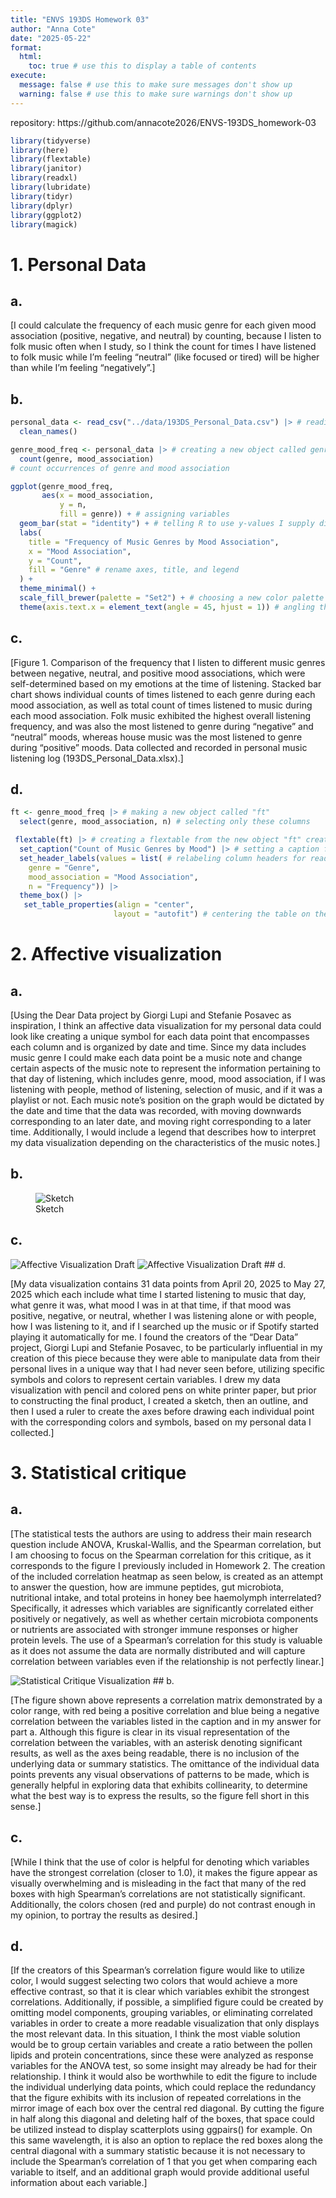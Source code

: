 ```yaml
---
title: "ENVS 193DS Homework 03"
author: "Anna Cote"
date: "2025-05-22"
format:
  html:
    toc: true # use this to display a table of contents
execute:
  message: false # use this to make sure messages don't show up
  warning: false # use this to make sure warnings don't show up
---
```

repository: https://github.com/annacote2026/ENVS-193DS_homework-03

```r
library(tidyverse)
library(here)
library(flextable)
library(janitor)
library(readxl)
library(lubridate)
library(tidyr)
library(dplyr)
library(ggplot2)
library(magick)
```


# 1. Personal Data

## a. 
[I could calculate the frequency of each music genre for each given mood association (positive, negative, and neutral) by counting, because I listen to folk music often when I study, so I think the count for times I have listened to folk music while I'm feeling "neutral" (like focused or tired) will be higher than while I'm feeling "negatively".]

## b. 
```r
personal_data <- read_csv("../data/193DS_Personal_Data.csv") |> # reading in my personal data frame and cleaning it
  clean_names()
```

```r
genre_mood_freq <- personal_data |> # creating a new object called genre_mood_freq
  count(genre, mood_association)
# count occurrences of genre and mood association

ggplot(genre_mood_freq, 
       aes(x = mood_association, 
           y = n,
           fill = genre)) + # assigning variables
  geom_bar(stat = "identity") + # telling R to use y-values I supply directly
  labs(
    title = "Frequency of Music Genres by Mood Association",
    x = "Mood Association",
    y = "Count",
    fill = "Genre" # rename axes, title, and legend
  ) + 
  theme_minimal() +
  scale_fill_brewer(palette = "Set2") + # choosing a new color palette for the bar chart
  theme(axis.text.x = element_text(angle = 45, hjust = 1)) # angling the x-axis labels to be more readable
```

## c. 
[Figure 1. Comparison of the frequency that I listen to different music genres between negative, neutral, and positive mood associations, which were self-determined based on my emotions at the time of listening. Stacked bar chart shows individual counts of times listened to each genre during each mood association, as well as total count of times listened to music during each mood association. Folk music exhibited the highest overall listening frequency, and was also the most listened to genre during "negative" and "neutral" moods, whereas house music was the most listened to genre during "positive" moods. Data collected and recorded in personal music listening log (193DS_Personal_Data.xlsx).]

## d. 
```r
ft <- genre_mood_freq |> # making a new object called "ft"
  select(genre, mood_association, n) # selecting only these columns

 flextable(ft) |> # creating a flextable from the new object "ft" created
  set_caption("Count of Music Genres by Mood") |> # setting a caption for the table
  set_header_labels(values = list( # relabeling column headers for readability
    genre = "Genre",
    mood_association = "Mood Association",
    n = "Frequency")) |> 
  theme_box() |> 
   set_table_properties(align = "center",
                       layout = "autofit") # centering the table on the page/output and autofitting the layout of it
```

# 2. Affective visualization

## a. 
[Using the Dear Data project by Giorgi Lupi and Stefanie Posavec as inspiration, I think an affective data visualization for my personal data could look like creating a unique symbol for each data point that encompasses each column and is organized by date and time. Since my data includes music genre I could make each data point be a music note and change certain aspects of the music note to represent the information pertaining to that day of listening, which includes genre, mood, mood association, if I was listening with people, method of listening, selection of music, and if it was a playlist or not. Each music note's position on the graph would be dictated by the date and time that the data was recorded, with moving downwards corresponding to an later date, and moving right corresponding to a later time. Additionally, I would include a legend that describes how to interpret my data visualization depending on the characteristics of the music notes.]

## b. 
![Sketch](images/sketch-1.png)

## c. 
![Affective Visualization Draft](images/music.jpg)
![Affective Visualization Draft](images/music_key.jpg)
## d.

[My data visualization contains 31 data points from April 20, 2025 to May 27, 2025 which each include what time I started listening to music that day, what genre it was, what mood I was in at that time, if that mood was positive, negative, or neutral, whether I was listening alone or with people, how I was listening to it, and if I searched up the music or if Spotify started playing it automatically for me. I found the creators of the "Dear Data" project, Giorgi Lupi and Stefanie Posavec, to be particularly influential in my creation of this piece because they were able to manipulate data from their personal lives in a unique way that I had never seen before, utilizing specific symbols and colors to represent certain variables. I drew my data visualization with pencil and colored pens on white printer paper, but prior to constructing the final product, I created a sketch, then an outline, and then I used a ruler to create the axes before drawing each individual point with the corresponding colors and symbols, based on my personal data I collected.]

# 3. Statistical critique

## a.

[The statistical tests the authors are using to address their main research question include ANOVA, Kruskal-Wallis, and the Spearman correlation, but I am choosing to focus on the Spearman correlation for this critique, as it corresponds to the figure I previously included in Homework 2. The creation of the included correlation heatmap as seen below, is created as an attempt to answer the question, how are immune peptides, gut microbiota, nutritional intake, and total proteins in honey bee haemolymph interrelated? Specifically, it adresses which variables are significantly correlated either positively or negatively, as well as whether certain microbiota components or nutrients are associated with stronger immune responses or higher protein levels. The use of a Spearman's correlation for this study is valuable as it does not assume the data are normally distributed and will capture correlation between variables even if the relationship is not perfectly linear.]

![Statistical Critique Visualization](images/correlation_figure.png)
## b.

[The figure shown above represents a correlation matrix demonstrated by a color range,
with red being a positive correlation and blue being a negative correlation between the variables listed in the caption and in my answer for part a. Although this figure is clear in its visual representation of the correlation between the variables, with an asterisk denoting significant results, as well as the axes being readable, there is no inclusion of the underlying data or summary statistics. The omittance of the individual data points prevents any visual observations of patterns to be made, which is generally helpful in exploring data that exhibits collinearity, to determine what the best way is to express the results, so the figure fell short in this sense.]

## c.

[While I think that the use of color is helpful for denoting which variables have the strongest correlation (closer to 1.0), it makes the figure appear as visually overwhelming and is misleading in the fact that many of the red boxes with high Spearman's correlations are not statistically significant. Additionally, the colors chosen (red and purple) do not contrast enough in my opinion, to portray the results as desired.]

## d.

[If the creators of this Spearman's correlation figure would like to utilize color, I would suggest selecting two colors that would achieve a more effective contrast, so that it is clear which variables exhibit the strongest correlations. Additionally, if possible, a simplified figure could be created by omitting model components, grouping variables, or eliminating correlated variables in order to create a more readable visualization that only displays the most relevant data. In this situation, I think the most viable solution would be to group certain variables and create a ratio between the pollen lipids and protein concentrations, since these were analyzed as response variables for the ANOVA test, so some insight may already be had for their relationship. I think it would also be worthwhile to edit the figure to include the individual underlying data points, which could replace the redundancy that the figure exhibits with its inclusion of repeated correlations in the mirror image of each box over the central red diagonal. By cutting the figure in half along this diagonal and deleting half of the boxes, that space could be utilized instead to display scatterplots using ggpairs() for example. On this same wavelength, it is also an option to replace the red boxes along the central diagonal with a summary statistic because it is not necessary to include the Spearman's correlation of 1 that you get when comparing each variable to itself, and an additional graph would provide additional useful information about each variable.]



